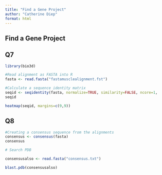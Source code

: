 ```yaml
---
title: "Find a Gene Project"
author: "Catherine Diep"
format: html
---
```


## Find a Gene Project

## Q7 

```r
library(bio3d)
```

```r
#Read alignment as FASTA into R 
fasta <- read.fasta("fastamusclealignment.fst")
```

```r
#Calculate a sequence identity matrix
seqid <- seqidentity(fasta, normalize=TRUE, similarity=FALSE, ncore=1, nseg.scale=1)
seqid
```

```r
heatmap(seqid, margins=c(9,9))
```
## Q8

```r
#Creating a consensus sequence from the alignments
consensus <- consensus(fasta)
consensus
```

```r
# Search PDB 

consensusalso <- read.fasta("consensus.txt")
```

```r
blast.pdb(consensusalso)
```



